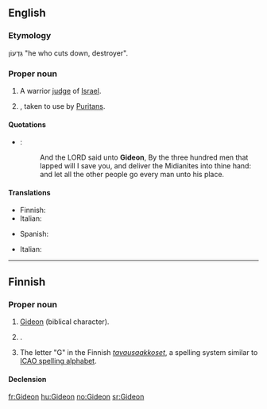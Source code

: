 ==English==

===Etymology===
{{etyl|he}} גִּדְעוֹן "he who cuts down, destroyer".

===Proper noun===
{{en-proper noun}}

# {{biblical character}} A warrior [[judge]] of [[Israel]].
# {{given name|male|from=Hebrew}}, taken to use by [[Puritan]]s.

====Quotations====
* {{RQ:Authorized Version|Judges|7|7}}:
*: And the LORD said unto '''Gideon''', By the three hundred men that lapped will I save you, and deliver the Midianites into thine hand: and let all the other people go every man unto his place.

====Translations====
{{trans-top|biblical character}}
* Finnish: {{t-|fi|Gideon}}
* Italian: {{t+|it|Gedeone}}
{{trans-mid}}
* Spanish: {{t|es|Gedeón}}
{{trans-bottom}}

{{trans-top|male given name}}
* Italian: {{t+|it|Gedeone}}
{{trans-mid}}
{{trans-bottom}}

----

==Finnish==

===Proper noun===
{{infl|fi|proper noun}}

# {{biblical character|lang=fi}} [[#English|Gideon]] (biblical character).
# {{rare|lang=fi}} {{given name|male|lang=fi}}.
# The letter "G" in the Finnish ''[[tavausaakkoset]]'', a spelling system similar to [[ICAO spelling alphabet]].

====Declension====
{{fi-decl-risti|Gideon}}

[[fr:Gideon]]
[[hu:Gideon]]
[[no:Gideon]]
[[sr:Gideon]]
